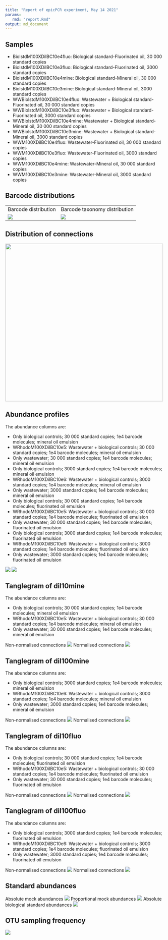 ```yaml
---
title: "Report of epicPCR experiment, May 14 2021"
params:
   rmd: "report.Rmd"
output: md_document
---
```


## Samples

- BiolstdM100XDilBC10e4fluo: Biological standard-Fluorinated oil, 30 000 standard copies
- BiolstdM100XDilBC10e3fluo: Biological standard-Fluorinated oil, 3000 standard copies
- BiolstdM100XDilBC10e4mine: Biological standard-Mineral oil, 30 000 standard copies
- BiolstdM100XDilBC10e3mine: Biological standard-Mineral oil, 3000 standard copies
- WWBiolstdM100XDilBC10e4fluo: Wastewater + Biological standard-Fluorinated oil, 30 000 standard copies
- WWBiolstdM100XDilBC10e3fluo: Wastewater + Biological standard-Fluorinated oil, 3000 standard copies
- WWBiolstdM100XDilBC10e4mine: Wastewater + Biological standard-Mineral oil, 30 000 standard copies
- WWBiolstdM100XDilBC10e3mine: Wastewater + Biological standard-Mineral oil, 3000 standard copies
- WWM100XDilBC10e4fluo: Wastewater-Fluorinated oil, 30 000 standard copies
- WWM100XDilBC10e3fluo: Wastewater-Fluorinated oil, 3000 standard copies
- WWM100XDilBC10e4mine: Wastewater-Mineral oil, 30 000 standard copies
- WWM100XDilBC10e3mine: Wastewater-Mineral oil, 3000 standard copies


## Barcode distributions

<table>
  <tr>
    <td>Barcode distribution</td>
    <td>Barcode taxonomy distribution</td>
  </tr>
  <tr>
    <td valign="top"><img src="../figures/bc_distribution.png"></td>
    <td valign="top"><img src="../figures/bc_tax_distribution.png"></td>
  </tr>
 </table>

## Distribution of connections

<td valign="top"><img src="../figures/connection_distribution.png" width=500></td>


## Abundance profiles

The abundance columns are:

- Only biological controls; 30 000 standard copies; 1e4 barcode molecules; mineral oil emulsion
- WRhodoM100XDilBC10e5: Wastewater + biological controls; 30 000 standard copies; 1e4 barcode molecules; mineral oil emulsion
- Only wastewater; 30 000 standard copies; 1e4 barcode molecules; mineral oil emulsion
- Only biological controls; 3000 standard copies; 1e4 barcode molecules; mineral oil emulsion
- WRhodoM100XDilBC10e6: Wastewater + biological controls; 3000 standard copies; 1e4 barcode molecules; mineral oil emulsion
- Only wastewater; 3000 standard copies; 1e4 barcode molecules; mineral oil emulsion
- Only biological controls; 30 000 standard copies; 1e4 barcode molecules; fluorinated oil emulsion
- WRhodoM100XDilBC10e5: Wastewater + biological controls; 30 000 standard copies; 1e4 barcode molecules; fluorinated oil emulsion
- Only wastewater; 30 000 standard copies; 1e4 barcode molecules; fluorinated oil emulsion
- Only biological controls; 3000 standard copies; 1e4 barcode molecules; fluorinated oil emulsion
- WRhodoM100XDilBC10e6: Wastewater + biological controls; 3000 standard copies; 1e4 barcode molecules; fluorinated oil emulsion
- Only wastewater; 3000 standard copies; 1e4 barcode molecules; fluorinated oil emulsion

<td valign="top"><img src="../figures/bact_abunds.png" ></td>
<td valign="top"><img src="../figures/euk_abunds.png" ></td>


## Tanglegram of dil10mine

The abundance columns are:

- Only biological controls; 30 000 standard copies; 1e4 barcode molecules; mineral oil emulsion
- WRhodoM100XDilBC10e5: Wastewater + biological controls; 30 000 standard copies; 1e4 barcode molecules; mineral oil emulsion
- Only wastewater; 30 000 standard copies; 1e4 barcode molecules; mineral oil emulsion

Non-normalised connections
<td valign="top"><img src="../figures/dil10mine.png" ></td>

Normalised connections
<td valign="top"><img src="../figures/dil10mine_normalised.png" ></td>


## Tanglegram of dil100mine

The abundance columns are:

- Only biological controls; 3000 standard copies; 1e4 barcode molecules; mineral oil emulsion
- WRhodoM100XDilBC10e6: Wastewater + biological controls; 3000 standard copies; 1e4 barcode molecules; mineral oil emulsion
- Only wastewater; 3000 standard copies; 1e4 barcode molecules; mineral oil emulsion

Non-normalised connections
<td valign="top"><img src="../figures/dil100mine.png" ></td>

Normalised connections
<td valign="top"><img src="../figures/dil100mine_normalised.png" ></td>


## Tanglegram of dil10fluo

The abundance columns are:

- Only biological controls; 30 000 standard copies; 1e4 barcode molecules; fluorinated oil emulsion
- WRhodoM100XDilBC10e5: Wastewater + biological controls; 30 000 standard copies; 1e4 barcode molecules; fluorinated oil emulsion
- Only wastewater; 30 000 standard copies; 1e4 barcode molecules; fluorinated oil emulsion

Non-normalised connections
<td valign="top"><img src="../figures/dil10fluo.png" ></td>

Normalised connections
<td valign="top"><img src="../figures/dil10fluo_normalised.png" ></td>


## Tanglegram of dil100fluo

The abundance columns are:

- Only biological controls; 3000 standard copies; 1e4 barcode molecules; fluorinated oil emulsion
- WRhodoM100XDilBC10e6: Wastewater + biological controls; 3000 standard copies; 1e4 barcode molecules; fluorinated oil emulsion
- Only wastewater; 3000 standard copies; 1e4 barcode molecules; fluorinated oil emulsion

Non-normalised connections
<td valign="top"><img src="../figures/dil100fluo.png" ></td>

Normalised connections
<td valign="top"><img src="../figures/dil100fluo_normalised.png" ></td>


## Standard abundances

Absolute mock abundances
<td valign="top"><img src="../figures/mock_abundances.png" ></td>

Proportional mock abundances
<td valign="top"><img src="../figures/mock_proportions.png" ></td>

Absolute biological standard abundances
<td valign="top"><img src="../figures/biol_std_abundances.png" ></td>


## OTU sampling frequency

<td valign="top"><img src="../figures/otu_sampling_frequency.png" ></td>


